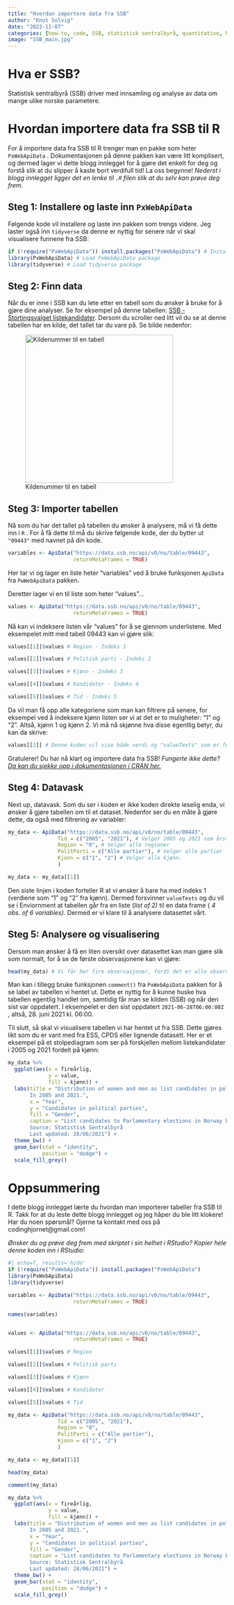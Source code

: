 ```yaml
---
title: "Hvordan importere data fra SSB"
author: "Knut Solvig"
date: "2023-11-07"
categories: [how-to, code, SSB, statistisk sentralbyrå, quantitative, Norwegian]
image: "SSB_main.jpg"
---
```


# Hva er SSB?

Statistisk sentralbyrå (SSB) driver med innsamling og analyse av data om mange ulike norske parametere.

# Hvordan importere data fra SSB til R

For å importere data fra SSB til R trenger man en pakke som heter `PxWebApiData` . Dokumentasjonen på denne pakken kan være litt komplisert, og dermed lager vi dette blogg innlegget for å gjøre det enkelt for deg og forstå slik at du slipper å kaste bort verdifull tid! La oss begynne! *Nederst i blogg innlegget ligger det en lenke til `.R` filen slik at du selv kan prøve deg frem.*

## Steg 1: Installere og laste inn `PxWebApiData` 

Følgende kode vil installere og laste inn pakken som trengs videre. Jeg laster også inn `tidyverse` da denne er nyttig for senere når vi skal visualisere funnene fra SSB:

```r
if (!require("PxWebApiData")) install.packages("PxWebApiData") # Install package PxWebApiData if not found.
library(PxWebApiData) # Load PxWebApiData package
library(tidyverse) # Load tidyverse package
```

## Steg 2: Finn data

Når du er inne i SSB kan du lete etter en tabell som du ønsker å bruke for å gjøre dine analyser. Se for eksempel på denne tabellen: [SSB - Stortingsvalget listekandidater](https://www.ssb.no/valg/stortingsvalg/statistikk/stortingsvalget-listekandidater). Dersom du scroller ned litt vil du se at denne tabellen har en kilde, det tallet tar du vare på. Se bilde nedenfor:

![Kildenummer til en tabell](images/Screenshot 2023-11-07 at 10.29.10@2x.png){fig-align="center" width="340"}

## Steg 3: Importer tabellen

Nå som du har det tallet på tabellen du ønsker å analysere, må vi få dette inn i `R` . For å få dette til må du skrive følgende kode, der du bytter ut `"09443"` med navnet på din kode.

```r
variables <- ApiData("https://data.ssb.no/api/v0/no/table/09443",
                     returnMetaFrames = TRUE)
```

Her tar vi og lager en liste heter "variables" ved å bruke funksjonen `ApiData` fra `PwWebApiData` pakken.

Deretter lager vi en til liste som heter "values"...

```r
values <- ApiData("https://data.ssb.no/api/v0/no/table/09443",
                     returnMetaFrames = TRUE)
```

Nå kan vi indeksere listen vår "values" for å se gjennom underlistene. Med eksempelet mitt med tabell 09443 kan vi gjøre slik:

```r
values[[1]]$values # Region - Indeks 1

values[[2]]$values # Politisk parti - Indeks 2

values[[3]]$values # Kjønn - Indeks 3

values[[4]]$values # Kandidater - Indeks 4

values[[5]]$values # Tid - Indeks 5
```

Da vil man få opp alle kategoriene som man kan filtrere på senere, for eksempel ved å indeksere kjønn listen ser vi at det er to muligheter: "1" og "2". Altså, kjønn 1 og kjønn 2. Vi må nå skjønne hva disse egentlig betyr, du kan da skrive:

```r
values[[3]] # Denne koden vil vise både verdi og "valueTexts" som er forklaringen på hva variabelen betyr.
```

Gratulerer! Du har nå klart og importere data fra SSB! *Fungerte ikke dette? [Da kan du sjekke opp i dokumentasjonen i CRAN her.](https://cran.r-project.org/web/packages/PxWebApiData/vignettes/Introduction.html)*

## Steg 4: Datavask

Next up, datavask. Som du ser i koden er ikke koden direkte leselig enda, vi ønsker å gjøre tabellen om til et dataset. Nedenfor ser du en måte å gjøre dette, da også med filtrering av variabler:

```r
my_data <- ApiData("https://data.ssb.no/api/v0/no/table/09443",
                Tid = c("2005", "2021"), # Velger 2005 og 2021 som årstall.
                Region = "0", # Velger alle regioner
                PolitParti = c("Alle partier"), # Velger alle partier
                Kjonn = c("1", "2") # Velger alle kjønn.
                )

my_data <- my_data[[1]]
```

Den siste linjen i koden forteller R at vi ønsker å bare ha med indeks 1 (verdiene som "1" og "2" fra kjønn). Dermed forsvinner `valueTexts` og du vil se i Enviornment at tabellen går fra en liste (*list of 2)* til en data frame ( *4 obs. of 6 variables).* Dermed er vi klare til å analysere datasettet vårt.

## Steg 5: Analysere og visualisering

Dersom man ønsker å få en liten oversikt over datasettet kan man gjøre slik som normalt, for å se de første observasjonene kan vi gjøre:

```r
head(my_data) # Vi får her fire observasjoner, fordi det er alle observasjonene vårt dataset har.
```

Man kan i tillegg bruke funksjonen `comment()` fra `PxWebApiData` pakken for å se label av tabellen vi hentet ut. Dette er nyttig for å kunne huske hva tabellen egentlig handlet om, samtidig får man se kilden (SSB) og når den sist var oppdatert. I eksempelet er den sist oppdatert `2021-06-28T06:00:00Z` , altså, 28. juni 2021 kl. 06:00.

Til slutt, så skal vi visualisere tabellen vi har hentet ut fra SSB. Dette gjøres likt som du er vant med fra ESS, CPDS eller lignende datasett. Her er et eksempel på et stolpediagram som ser på forskjellen mellom listekandidater i 2005 og 2021 fordelt på kjønn:

```r
my_data %>% 
  ggplot(aes(x = fireårlig,
             y = value,
             fill = kjønn)) +
  labs(title = "Distribution of women and men as list candidates in political parties in Norway
       In 2005 and 2021.",
       x = "Year",
       y = "Candidates in political parties",
       fill = "Gender",
       caption = "List candidates to Parlamentary elections in Norway by gender.
       Source: Statistisk Sentralbyrå
       Last updated: 28/06/2021") +
  theme_bw() +
  geom_bar(stat = "identity",
           position = "dodge") +
  scale_fill_grey()
```

# Oppsummering

I dette blogg innlegget lærte du hvordan man importerer tabeller fra SSB til R. Takk for at du leste dette blogg innlegget og jeg håper du ble litt klokere! Har du noen spørsmål? Gjerne ta kontakt med oss på codinghjornet\@gmail.com!

*Ønsker du og prøve deg frem med skriptet i sin helhet i RStudio? Kopier hele denne koden inn i RStudio:*

```r
#| echo=T, results='hide'
if (!require("PxWebApiData")) install.packages("PxWebApiData")
library(PxWebApiData)
library(tidyverse)

variables <- ApiData("https://data.ssb.no/api/v0/no/table/09443",
                     returnMetaFrames = TRUE)

names(variables)


values <- ApiData("https://data.ssb.no/api/v0/no/table/09443",
                     returnMetaFrames = TRUE)

values[[1]]$values # Region

values[[2]]$values # Politisk parti

values[[3]]$values # Kjønn

values[[4]]$values # Kandidater

values[[5]]$values # Tid

my_data <- ApiData("https://data.ssb.no/api/v0/no/table/09443",
                Tid = c("2005", "2021"),
                Region = "0", 
                PolitParti = c("Alle partier"),
                Kjonn = c("1", "2")
                )

my_data <- my_data[[1]]

head(my_data)

comment(my_data)

my_data %>% 
  ggplot(aes(x = fireårlig,
             y = value,
             fill = kjønn)) +
  labs(title = "Distribution of women and men as list candidates in political parties in Norway
       In 2005 and 2021.",
       x = "Year",
       y = "Candidates in political parties",
       fill = "Gender",
       caption = "List candidates to Parlamentary elections in Norway by gender.
       Source: Statistisk Sentralbyrå
       Last updated: 28/06/2021") +
  theme_bw() +
  geom_bar(stat = "identity",
           position = "dodge") +
  scale_fill_grey()
```
